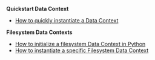 **Quickstart Data Context**
- [How to quickly instantiate a Data Context](/guides/setup/configuring_data_contexts/instantiating_data_contexts/instantiate_data_context.md)

**Filesystem Data Contexts**
- [How to initialize a filesystem Data Context in Python](/oss/guides/setup/configuring_data_contexts/instantiating_data_contexts/instantiate_data_context)
- [How to instantiate a specific Filesystem Data Context](/guides/setup/configuring_data_contexts/instantiating_data_contexts/instantiate_data_context.md)